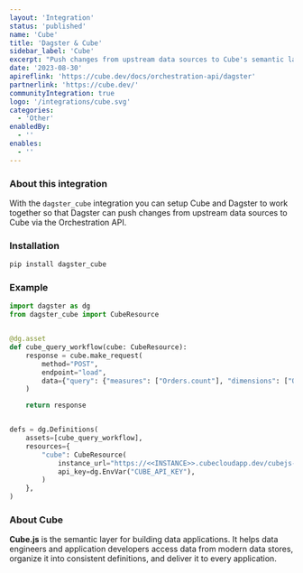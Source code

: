 ```yaml
---
layout: 'Integration'
status: 'published'
name: 'Cube'
title: 'Dagster & Cube'
sidebar_label: 'Cube'
excerpt: "Push changes from upstream data sources to Cube's semantic layer."
date: '2023-08-30'
apireflink: 'https://cube.dev/docs/orchestration-api/dagster'
partnerlink: 'https://cube.dev/'
communityIntegration: true
logo: '/integrations/cube.svg'
categories:
  - 'Other'
enabledBy:
  - ''
enables:
  - ''
---
```


### About this integration

With the `dagster_cube` integration you can setup Cube and Dagster to work together so that Dagster can push changes from upstream data sources to Cube via the Orchestration API.

### Installation

```bash
pip install dagster_cube
```

### Example

```python
import dagster as dg
from dagster_cube import CubeResource


@dg.asset
def cube_query_workflow(cube: CubeResource):
    response = cube.make_request(
        method="POST",
        endpoint="load",
        data={"query": {"measures": ["Orders.count"], "dimensions": ["Orders.status"]}},
    )

    return response


defs = dg.Definitions(
    assets=[cube_query_workflow],
    resources={
        "cube": CubeResource(
            instance_url="https://<<INSTANCE>>.cubecloudapp.dev/cubejs-api/v1/",
            api_key=dg.EnvVar("CUBE_API_KEY"),
        )
    },
)

```

### About Cube

**Cube.js** is the semantic layer for building data applications. It helps data engineers and application developers access data from modern data stores, organize it into consistent definitions, and deliver it to every application.
